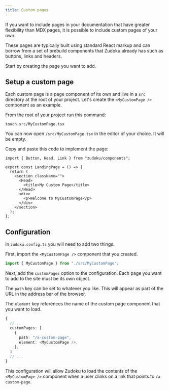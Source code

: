 ```yaml
---
title: Custom pages
---
```

If you want to include pages in your documentation that have greater flexibility than MDX pages, it is possible to include custom pages of your own.

These pages are typically built using standard React markup and can borrow from a set of prebuild components that Zudoku already has such as buttons, links and headers.

Start by creating the page you want to add.

## Setup a custom page
Each custom page is a page component of its own and live in a `src` directory at the root of your project. Let's create the `<MyCustomPage />` component as an example.

From the root of your project run this command:

```command
touch src/MyCustomPage.tsx
```

You can now open `/src/MyCustomPage.tsx` in the editor of your choice. It will be empty.

Copy and paste this code to implement the page:

```tsx
import { Button, Head, Link } from "zudoku/components";

export const LandingPage = () => {
  return (
    <section className="">
      <Head>
        <title>My Custom Page</title>
      </Head>
      <div>
        <p>Welcome to MyCustomPage</p>
      </div>
    </section>
  );
};
```
## Configuration
In `zudoku.config.ts` you will need to add two things.

First, import the `<MyCustomPage />` component that you created.

```typescript
import { MyCustomPage } from "./src/MyCustomPage";
```

Next, add the `customPages` option to the configuration. Each page you want to add to the site must be its own object.

The `path` key can be set to whatever you like. This will appear as part of the URL in the address bar of the browser.

The `element` key references the name of the custom page component that you want to load.

```typescript
{
  // ...
  customPages: [
    {
      path: "/a-custom-page",
      element: <MyCustomPage />,
    },
  ]
  // ...
}
```

This configuration will allow Zudoku to load the contents of the `<MyCustomPage />` component when a user clinks on a link that points to `/a-custom-page`.